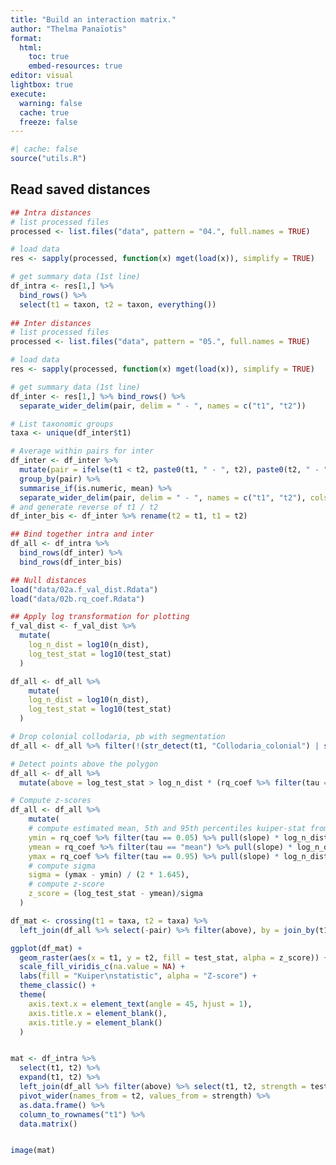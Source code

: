 ```yaml
---
title: "Build an interaction matrix."
author: "Thelma Panaïotis"
format: 
  html:
    toc: true
    embed-resources: true
editor: visual
lightbox: true
execute:
  warning: false
  cache: true
  freeze: false
---
```


```r
#| cache: false
source("utils.R")
```

## Read saved distances

```r
## Intra distances
# list processed files
processed <- list.files("data", pattern = "04.", full.names = TRUE)

# load data
res <- sapply(processed, function(x) mget(load(x)), simplify = TRUE)

# get summary data (1st line)
df_intra <- res[1,] %>% 
  bind_rows() %>% 
  select(t1 = taxon, t2 = taxon, everything())
  
## Inter distances
# list processed files
processed <- list.files("data", pattern = "05.", full.names = TRUE)

# load data
res <- sapply(processed, function(x) mget(load(x)), simplify = TRUE)

# get summary data (1st line)
df_inter <- res[1,] %>% bind_rows() %>% 
  separate_wider_delim(pair, delim = " - ", names = c("t1", "t2")) 

# List taxonomic groups
taxa <- unique(df_inter$t1)

# Average within pairs for inter
df_inter <- df_inter %>% 
  mutate(pair = ifelse(t1 < t2, paste0(t1, " - ", t2), paste0(t2, " - ", t1)), .before = t1) %>% 
  group_by(pair) %>% 
  summarise_if(is.numeric, mean) %>% 
  separate_wider_delim(pair, delim = " - ", names = c("t1", "t2"), cols_remove = FALSE)
# and generate reverse of t1 / t2
df_inter_bis <- df_inter %>% rename(t2 = t1, t1 = t2)

## Bind together intra and inter
df_all <- df_intra %>% 
  bind_rows(df_inter) %>% 
  bind_rows(df_inter_bis)

## Null distances
load("data/02a.f_val_dist.Rdata")
load("data/02b.rq_coef.Rdata")

## Apply log transformation for plotting
f_val_dist <- f_val_dist %>% 
  mutate(
    log_n_dist = log10(n_dist),
    log_test_stat = log10(test_stat)
  )

df_all <- df_all %>% 
    mutate(
    log_n_dist = log10(n_dist),
    log_test_stat = log10(test_stat)
  )

# Drop colonial collodaria, pb with segmentation
df_all <- df_all %>% filter(!(str_detect(t1, "Collodaria_colonial") | str_detect(t2, "Collodaria_colonial")))

# Detect points above the polygon
df_all <- df_all %>% 
  mutate(above = log_test_stat > log_n_dist * (rq_coef %>% filter(tau == 0.95) %>% pull(slope)) + (rq_coef %>% filter(tau == 0.95) %>% pull(intercept)))

# Compute z-scores
df_all <- df_all %>% 
    mutate(
    # compute estimated mean, 5th and 95th percentiles kuiper-stat from slope and intercept
    ymin = rq_coef %>% filter(tau == 0.05) %>% pull(slope) * log_n_dist + rq_coef %>% filter(tau == 0.05) %>% pull(intercept),
    ymean = rq_coef %>% filter(tau == "mean") %>% pull(slope) * log_n_dist + rq_coef %>% filter(tau == "mean") %>% pull(intercept),
    ymax = rq_coef %>% filter(tau == 0.95) %>% pull(slope) * log_n_dist + rq_coef %>% filter(tau == 0.95) %>% pull(intercept),
    # compute sigma
    sigma = (ymax - ymin) / (2 * 1.645),
    # compute z-score
    z_score = (log_test_stat - ymean)/sigma
  )
```

```r
df_mat <- crossing(t1 = taxa, t2 = taxa) %>% 
  left_join(df_all %>% select(-pair) %>% filter(above), by = join_by(t1, t2))

ggplot(df_mat) +
  geom_raster(aes(x = t1, y = t2, fill = test_stat, alpha = z_score)) +
  scale_fill_viridis_c(na.value = NA) +
  labs(fill = "Kuiper\nstatistic", alpha = "Z-score") +
  theme_classic() +
  theme(
    axis.text.x = element_text(angle = 45, hjust = 1),
    axis.title.x = element_blank(),
    axis.title.y = element_blank()
  )


mat <- df_intra %>% 
  select(t1, t2) %>% 
  expand(t1, t2) %>% 
  left_join(df_all %>% filter(above) %>% select(t1, t2, strength = test_stat), by = join_by(t1, t2)) %>% 
  pivot_wider(names_from = t2, values_from = strength) %>% 
  as.data.frame() %>% 
  column_to_rownames("t1") %>% 
  data.matrix()


image(mat)
```
